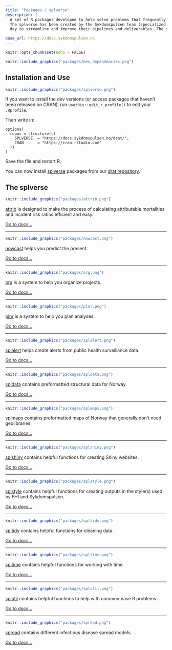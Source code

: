 ```yaml
---
title: "Packages / splverse"
description: |
  A set of R packages developed to help solve problems that frequently occur when performing infectious disease surveillance.
  The splverse has been created by the Sykdomspulsen team (specialized in infectious disease surveillance), who use it every 
  day to streamline and improve their pipelines and deliverables. The splverse has been used and improved throughout the COVID-19 pandemic, forming the basis of all of Sykdomspulsen's products. To put it more succinctly: "All genuine knowledge originates in direct experience."

base_url: https://docs.sykdomspulsen.no
---
```


```r
knitr::opts_chunk$set(echo = FALSE)
```

```r
knitr::include_graphics("packages/hex_dependencies.png")
```

## Installation and Use

```r
knitr::include_graphics("packages/splverse.png")
```

If you want to install the dev versions (or access packages that haven't been released on CRAN), run `usethis::edit_r_profile()` to edit your `.Rprofile`. 

Then write in:

```
options(
  repos = structure(c(
    SPLVERSE  = "https://docs.sykdomspulsen.no/drat/",
    CRAN      = "https://cran.rstudio.com"
  ))
)
```

Save the file and restart R.

You can now install [splverse](https://docs.sykdomspulsen.no/packages) packages from our [drat repository](https://docs.sykdomspulsen.no/drat).

## The splverse

```r
knitr::include_graphics("packages/attrib.png")
```

[attrib](./attrib) is designed to make the process of calculating attributable mortalities and incident risk ratios efficient and easy.

[Go to docs...](./attrib)

***

```r
knitr::include_graphics("packages/nowcast.png")
```

[nowcast](./nowcast) helps you predict the present.

[Go to docs...](./nowcast)

***

```r
knitr::include_graphics("packages/org.png")
```

[org](./org) is a system to help you organize projects.

[Go to docs...](./org)

***

```r
knitr::include_graphics("packages/plnr.png")
```

[plnr](./plnr) is a system to help you plan analyses.

[Go to docs...](./plnr)

***

```r
knitr::include_graphics("packages/splalert.png")
```

[splalert](./splalert) helps create alerts from public health surveillance data.

[Go to docs...](./splalert)

***

```r
knitr::include_graphics("packages/spldata.png")
```

[spldata](./spldata) contains preformatted structural data for Norway.

[Go to docs...](./spldata)

***

```r
knitr::include_graphics("packages/splmaps.png")
```

[splmaps](./splmaps) contains preformatted maps of Norway that generally don't need geolibraries.

[Go to docs...](./splmaps)

***

```r
knitr::include_graphics("packages/splshiny.png")
```

[splshiny](./splshiny) contains helpful functions for creating Shiny websites.

[Go to docs...](./splshiny)

***

```r
knitr::include_graphics("packages/splstyle.png")
```

[splstyle](./splstyle) contains helpful functions for creating outputs in the style(s) used by FHI and Sykdomspulsen.

[Go to docs...](./splstyle)

***

```r
knitr::include_graphics("packages/spltidy.png")
```

[spltidy](./spltidy) contains helpful functions for cleaning data.

[Go to docs...](./spltidy)

***

```r
knitr::include_graphics("packages/spltime.png")
```

[spltime](./spltime) contains helpful functions for working with time.

[Go to docs...](./spltime)

***

```r
knitr::include_graphics("packages/splutil.png")
```

[splutil](./splutil) contains helpful functions to help with common base R problems.

[Go to docs...](./splutil)

***

```r
knitr::include_graphics("packages/spread.png")
```

[spread](./spread) contains different infectious disease spread models.

[Go to docs...](./spread)



